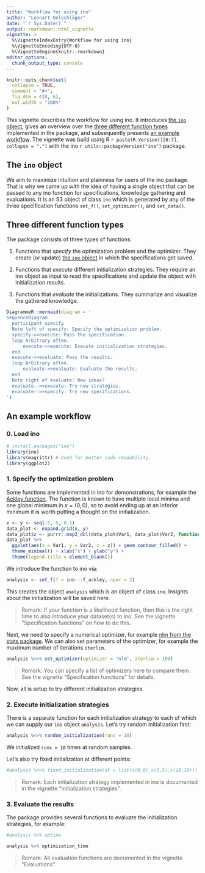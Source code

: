 ```yaml
---
title: "Workflow for using ino"
author: "Lennart Oelschläger"
date: "`r Sys.Date()`"
output: rmarkdown::html_vignette
vignette: >
  %\VignetteIndexEntry{Workflow for using ino}
  %\VignetteEncoding{UTF-8}
  %\VignetteEngine{knitr::rmarkdown}
editor_options: 
  chunk_output_type: console
---
```


```r
knitr::opts_chunk$set(
  collapse = TRUE,
  comment = "#>",
  fig.dim = c(8, 6),
  out.width = "100%"
)
```

This vignette describes the workflow for using ino. It introduces [the `ino` object](#the-ino-object), gives an overview over the [three different function types](#three-different-function-types) implemented in the package, and subsequently presents [an example workflow](#an-example-workflow). The vignette was build using R `r paste(R.Version()[6:7], collapse = ".")` with the ino `r utils::packageVersion("ino")` package.

## The `ino` object

We aim to maximize intuition and plainness for users of the ino package. That is why we came up with the idea of having a single object that can be passed to any ino function for specifications, knowledge gathering and evaluations. It is an S3 object of class `ino` which is generated by any of the three specification functions `set_f()`, `set_optimizer()`, and `set_data()`.

## Three different function types

The package consists of three types of functions:

1. Functions that *specify* the optimization problem and the optimizer. They create (or update) [the `ino` object](#the-ino-object) in which the specifications get saved.

2. Functions that *execute* different initialization strategies. They require an ino object as input to read the specifications and update the object with initialization results. 

3. Functions that *evaluate* the initializations. They summarize and visualize the gathered knowledge.

```r
DiagrammeR::mermaid(diagram = '
sequenceDiagram
  participant specify
  Note left of specify: Specify the optimization problem.
  specify->>execute: Pass the specification.
  loop Arbitrary often.
      execute->>execute: Execute initialization strategies.
  end
  execute->>evaluate: Pass the results.
  loop Arbitrary often.
      evaluate->>evaluate: Evaluate the results.
  end
  Note right of evaluate: New ideas?
  evaluate-->>execute: Try new strategies.
  evaluate-->>specify: Try new specifications.
')
```

## An example workflow

### 0. Load ino

```r
# install.packages("ino")
library(ino)
library(magrittr) # Used for better code readability.
library(ggplot2)
```

### 1. Specify the optimization problem

Some functions are implemented in ino for demonstrations, for example the [Ackley function](https://en.wikipedia.org/wiki/Ackley_function). The function is known to have multiple local minima and one global minimum in $x = (0,0)$, so to avoid ending up at an inferior minimum it is worth putting a thought on the initialization.

```r
x <- y <- seq(-5, 5, 0.1)
data_plot <- expand.grid(x, y)
data_plot$z <- purrr::map2_dbl(data_plot$Var1, data_plot$Var2, function(x, y) ino:::f_ackley(c(x, y)))
data_plot %>% 
  ggplot(aes(x = Var1, y = Var2, z = z)) + geom_contour_filled() +
  theme_minimal() + xlab("x") + ylab("y") +
  theme(legend.title = element_blank())
```

We introduce the function to ino via:

```r
analysis <- set_f(f = ino:::f_ackley, npar = 2)
```

This creates the object `analysis` which is an object of class `ino`. Insights about the initialization will be saved here.

> Remark: If your function is a likelihood function, then this is the right time to also introduce your dataset(s) to ino. See the vignette "Specification functions" on how to do this.

Next, we need to specify a numerical optimizer, for example [nlm from the stats package](https://stat.ethz.ch/R-manual/R-devel/library/stats/html/nlm.html). We can also set parameters of the optimizer, for example the maximum number of iterations `iterlim`.

```r
analysis %<>% set_optimizer(optimizer = "nlm", iterlim = 100)
```

> Remark: You can specify a list of optimizers here to compare them. See the vignette "Specification functions" for details.

Now, all is setup to try different initialization strategies.

### 2. Execute initialization strategies

There is a separate function for each initialization strategy to each of which we can supply our `ino` object `analysis`. Let's try random initialization first:

```r
analysis %<>% random_initialization(runs = 10)
```

We initialized `runs = 10` times at random samples.

Let's also try fixed initialization at different points:

```r
#analysis %<>% fixed_initialization(at = list(c(0,0),c(5,5),c(10,10)))
```

> Remark: Each initialization strategy implemented in ino is documented in the vignette "Initialization strategies".

### 3. Evaluate the results

The package provides several functions to evaluate the initialization strategies, for example:

```r
#analysis %>% optima
```

```r
analysis %>% optimization_time
```

> Remark: All evaluation functions are documented in the vignette "Evaluations".
